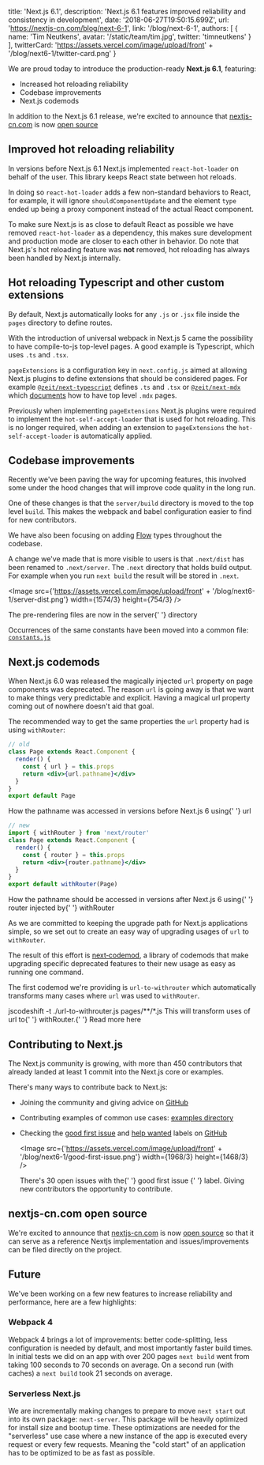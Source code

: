 
  title: 'Next.js 6.1',
  description:
    'Next.js 6.1 features improved reliability and consistency in development',
  date: '2018-06-27T19:50:15.699Z',
  url: 'https://nextjs-cn.com/blog/next-6-1',
  link: '/blog/next-6-1',
  authors: [
    {
      name: 'Tim Neutkens',
      avatar: '/static/team/tim.jpg',
      twitter: 'timneutkens'
    }
  ],
  twitterCard:
    'https://assets.vercel.com/image/upload/front' +
    '/blog/next6-1/twitter-card.png'
}


We are proud today to introduce the production-ready **Next.js 6.1**, featuring:

- Increased hot reloading reliability
- Codebase improvements
- Next.js codemods

In addition to the Next.js 6.1 release, we're excited to announce that [nextjs-cn.com](https://nextjs-cn.com) is now [open source](https://github.com/vercel/next-site)

## Improved hot reloading reliability

In versions before Next.js 6.1 Next.js implemented `react-hot-loader` on behalf of the user. This library keeps React state between hot reloads.

In doing so `react-hot-loader` adds a few non-standard behaviors to React, for example, it will ignore `shouldComponentUpdate` and the element `type` ended up being a proxy component instead of the actual React component.

To make sure Next.js is as close to default React as possible we have removed `react-hot-loader` as a dependency, this makes sure development and production mode are closer to each other in behavior. Do note that Next.js's hot reloading feature was **not** removed, hot reloading has always been handled by Next.js internally.

## Hot reloading Typescript and other custom extensions

By default, Next.js automatically looks for any `.js` or `.jsx` file inside the `pages` directory to define routes.

With the introduction of universal webpack in Next.js 5 came the possibility to have compile-to-js top-level pages. A good example is Typescript, which uses `.ts` and `.tsx`.

`pageExtensions` is a configuration key in `next.config.js` aimed at allowing Next.js plugins to define extensions that should be considered pages. For example [`@zeit/next-typescript`](https://github.com/vercel/next-plugins/tree/master/packages/next-typescript) defines `.ts` and `.tsx` or [`@zeit/next-mdx`](https://github.com/vercel/next-plugins/tree/master/packages/next-mdx) which [documents](https://github.com/vercel/next-plugins/tree/master/packages/next-mdx#top-level-mdx-pages) how to have top level `.mdx` pages.

Previously when implementing `pageExtensions` Next.js plugins were required to implement the `hot-self-accept-loader` that is used for hot reloading. This is no longer required, when adding an extension to `pageExtensions` the `hot-self-accept-loader` is automatically applied.

## Codebase improvements

Recently we've been paving the way for upcoming features, this involved some under the hood changes that will improve code quality in the long run.

One of these changes is that the `server/build` directory is moved to the top level `build`. This makes the webpack and babel configuration easier to find for new contributors.

We have also been focusing on adding [Flow](https://flow.org/) types throughout the codebase.

A change we've made that is more visible to users is that `.next/dist` has been renamed to `.next/server`. The `.next` directory that holds build output. For example when you run `next build` the result will be stored in `.next`.

<Image src={'https://assets.vercel.com/image/upload/front' + '/blog/next6-1/server-dist.png'} width={1574/3} height={754/3} />
<Caption>
  The pre-rendering files are now in the <Caption.Code>server</Caption.Code>{' '}
  directory
</Caption>

Occurrences of the same constants have been moved into a common file: [`constants.js`](https://github.com/vercel/next.js/blob/canary/lib/constants.js)

## Next.js codemods

When Next.js 6.0 was released the magically injected `url` property on page components was deprecated. The reason `url` is going away is that we want to make things very predictable and explicit. Having a magical url property coming out of nowhere doesn't aid that goal.

The recommended way to get the same properties the `url` property had is using `withRouter`:

```jsx
// old
class Page extends React.Component {
  render() {
    const { url } = this.props
    return <div>{url.pathname}</div>
  }
}
export default Page
```

<Caption>
  How the pathname was accessed in versions before Next.js 6 using{' '}
  <Caption.Code>url</Caption.Code>
</Caption>

```jsx
// new
import { withRouter } from 'next/router'
class Page extends React.Component {
  render() {
    const { router } = this.props
    return <div>{router.pathname}</div>
  }
}
export default withRouter(Page)
```

<Caption>
  How the pathname should be accessed in versions after Next.js 6 using{' '}
  <Caption.Code>router</Caption.Code> injected by{' '}
  <Caption.Code>withRouter</Caption.Code>
</Caption>

As we are committed to keeping the upgrade path for Next.js applications simple, so we set out to create an easy way of upgrading usages of `url` to `withRouter`.

The result of this effort is [next&#8209;codemod](https://github.com/vercel/next-codemod), a library of codemods that make upgrading specific deprecated features to their new usage as easy as running one command.

The first codemod we're providing is `url-to-withrouter` which automatically transforms many cases where `url` was used to `withRouter`.

<TerminalInput>
  jscodeshift -t ./url-to-withrouter.js pages/**/*.js
</TerminalInput>
<Caption>
  This will transform uses of <Caption.Code>url</Caption.Code> to{' '}
  <Caption.Code>withRouter</Caption.Code>.{' '}
  <GenericLink href="https://github.com/vercel/next-codemod#url-to-withrouter">
    Read more here
  </GenericLink>
</Caption>

## Contributing to Next.js

The Next.js community is growing, with more than 450 contributors that already landed at least 1 commit into the Next.js core or examples.

There's many ways to contribute back to Next.js:

- Joining the community and giving advice on [GitHub](https://github.com/vercel/next.js/discussions)
- Contributing examples of common use cases: [examples directory](https://github.com/vercel/next.js/tree/canary/examples)
- Checking the [good first issue](https://github.com/vercel/next.js/issues?q=is%3Aissue+is%3Aopen+sort%3Aupdated-desc+label%3A%22good+first+issue%22) and [help wanted](https://github.com/vercel/next.js/issues?q=is%3Aissue+is%3Aopen+sort%3Aupdated-desc+label%3A%22help+wanted%22) labels on [GitHub](https://github.com/vercel/next.js)

  <Image src={'https://assets.vercel.com/image/upload/front' + '/blog/next6-1/good-first-issue.png'} width={1968/3} height={1468/3} />
  <Caption>
    There's 30 open issues with the{' '}
    <GenericLink href="https://github.com/vercel/next.js/issues?q=is%3Aissue+is%3Aopen+sort%3Aupdated-desc+label%3A%22good+first+issue%22">
      good first issue
    </GenericLink>{' '}
    label. Giving new contributors the opportunity to contribute.
  </Caption>

## nextjs-cn.com open source

We're excited to announce that [nextjs-cn.com](https://nextjs-cn.com) is now [open source](https://github.com/vercel/next-site) so that it can serve as a reference Nextjs implementation and issues/improvements can be filed directly on the project.

## Future

We've been working on a few new features to increase reliability and performance, here are a few highlights:

### Webpack 4

Webpack 4 brings a lot of improvements: better code-splitting, less configuration is needed by default, and most importantly faster build times. In initial tests we did on an app with over 200 pages `next build` went from taking 100 seconds to 70 seconds on average. On a second run (with caches) a `next build` took 21 seconds on average.

### Serverless Next.js

We are incrementally making changes to prepare to move `next start` out into its own package: `next-server`. This package will be heavily optimized for install size and bootup time. These optimizations are needed for the "serverless" use case where a new instance of the app is executed every request or every few requests. Meaning the "cold start" of an application has to be optimized to be as fast as possible.
